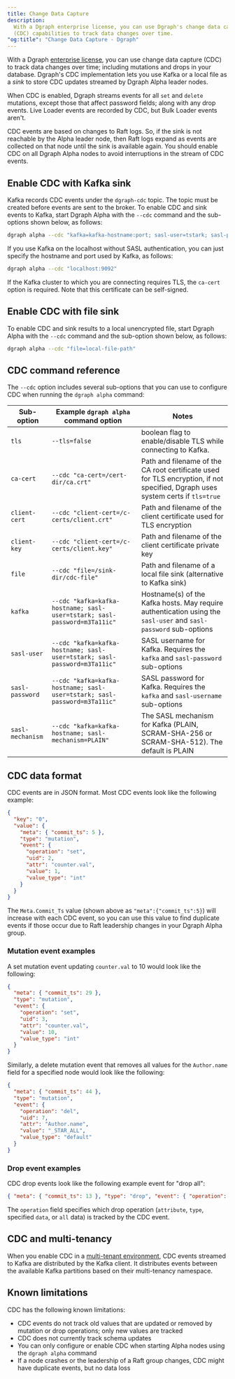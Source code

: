 ```yaml
---
title: Change Data Capture
description:
  With a Dgraph enterprise license, you can use Dgraph's change data capture
  (CDC) capabilities to track data changes over time.
"og:title": "Change Data Capture - Dgraph"
---
```



<DgraphWIP />

With a Dgraph [enterprise license](/dgraph/enterprise/license), you can use
change data capture (CDC) to track data changes over time; including mutations
and drops in your database. Dgraph's CDC implementation lets you use Kafka or a
local file as a _sink_ to store CDC updates streamed by Dgraph Alpha leader
nodes.

When CDC is enabled, Dgraph streams events for all `set` and `delete` mutations,
except those that affect password fields; along with any drop events. Live
Loader events are recorded by CDC, but Bulk Loader events aren't.

CDC events are based on changes to Raft logs. So, if the sink is not reachable
by the Alpha leader node, then Raft logs expand as events are collected on that
node until the sink is available again. You should enable CDC on all Dgraph
Alpha nodes to avoid interruptions in the stream of CDC events.

## Enable CDC with Kafka sink

Kafka records CDC events under the `dgraph-cdc` topic. The topic must be created
before events are sent to the broker. To enable CDC and sink events to Kafka,
start Dgraph Alpha with the `--cdc` command and the sub-options shown below, as
follows:

```sh
dgraph alpha --cdc "kafka=kafka-hostname:port; sasl-user=tstark; sasl-password=m3Ta11ic"
```

If you use Kafka on the localhost without SASL authentication, you can just
specify the hostname and port used by Kafka, as follows:

```sh
dgraph alpha --cdc "localhost:9092"
```

If the Kafka cluster to which you are connecting requires TLS, the `ca-cert`
option is required. Note that this certificate can be self-signed.

## Enable CDC with file sink

To enable CDC and sink results to a local unencrypted file, start Dgraph Alpha
with the `--cdc` command and the sub-option shown below, as follows:

```sh
dgraph alpha --cdc "file=local-file-path"
```

## CDC command reference

The `--cdc` option includes several sub-options that you can use to configure
CDC when running the `dgraph alpha` command:

| Sub-option       | Example `dgraph alpha` command option                                    | Notes                                                                                                                          |
| ---------------- | ------------------------------------------------------------------------ | ------------------------------------------------------------------------------------------------------------------------------ |
| `tls`            | `--tls=false`                                                            | boolean flag to enable/disable TLS while connecting to Kafka.                                                                  |
| `ca-cert`        | `--cdc "ca-cert=/cert-dir/ca.crt"`                                       | Path and filename of the CA root certificate used for TLS encryption, if not specified, Dgraph uses system certs if `tls=true` |
| `client-cert`    | `--cdc "client-cert=/c-certs/client.crt"`                                | Path and filename of the client certificate used for TLS encryption                                                            |
| `client-key`     | `--cdc "client-cert=/c-certs/client.key"`                                | Path and filename of the client certificate private key                                                                        |
| `file`           | `--cdc "file=/sink-dir/cdc-file"`                                        | Path and filename of a local file sink (alternative to Kafka sink)                                                             |
| `kafka`          | `--cdc "kafka=kafka-hostname; sasl-user=tstark; sasl-password=m3Ta11ic"` | Hostname(s) of the Kafka hosts. May require authentication using the `sasl-user` and `sasl-password` sub-options               |
| `sasl-user`      | `--cdc "kafka=kafka-hostname; sasl-user=tstark; sasl-password=m3Ta11ic"` | SASL username for Kafka. Requires the `kafka` and `sasl-password` sub-options                                                  |
| `sasl-password`  | `--cdc "kafka=kafka-hostname; sasl-user=tstark; sasl-password=m3Ta11ic"` | SASL password for Kafka. Requires the `kafka` and `sasl-username` sub-options                                                  |
| `sasl-mechanism` | `--cdc "kafka=kafka-hostname; sasl-mechanism=PLAIN"`                     | The SASL mechanism for Kafka (PLAIN, SCRAM-SHA-256 or SCRAM-SHA-512). The default is PLAIN                                     |

## CDC data format

CDC events are in JSON format. Most CDC events look like the following example:

```json
{
  "key": "0",
  "value": {
    "meta": { "commit_ts": 5 },
    "type": "mutation",
    "event": {
      "operation": "set",
      "uid": 2,
      "attr": "counter.val",
      "value": 1,
      "value_type": "int"
    }
  }
}
```

The `Meta.Commit_Ts` value (shown above as `"meta":{"commit_ts":5}`) will
increase with each CDC event, so you can use this value to find duplicate events
if those occur due to Raft leadership changes in your Dgraph Alpha group.

### Mutation event examples

A set mutation event updating `counter.val` to 10 would look like the following:

```json
{
  "meta": { "commit_ts": 29 },
  "type": "mutation",
  "event": {
    "operation": "set",
    "uid": 3,
    "attr": "counter.val",
    "value": 10,
    "value_type": "int"
  }
}
```

Similarly, a delete mutation event that removes all values for the `Author.name`
field for a specified node would look like the following:

```json
{
  "meta": { "commit_ts": 44 },
  "type": "mutation",
  "event": {
    "operation": "del",
    "uid": 7,
    "attr": "Author.name",
    "value": "_STAR_ALL",
    "value_type": "default"
  }
}
```

### Drop event examples

CDC drop events look like the following example event for "drop all":

```json
{ "meta": { "commit_ts": 13 }, "type": "drop", "event": { "operation": "all" } }
```

The `operation` field specifies which drop operation (`attribute`, `type`,
specified `data`, or `all` data) is tracked by the CDC event.

## CDC and multi-tenancy

When you enable CDC in a [multi-tenant environment](./multitenancy), CDC events
streamed to Kafka are distributed by the Kafka client. It distributes events
between the available Kafka partitions based on their multi-tenancy namespace.

## Known limitations

CDC has the following known limitations:

- CDC events do not track old values that are updated or removed by mutation or
  drop operations; only new values are tracked
- CDC does not currently track schema updates
- You can only configure or enable CDC when starting Alpha nodes using the
  `dgraph alpha` command
- If a node crashes or the leadership of a Raft group changes, CDC might have
  duplicate events, but no data loss
